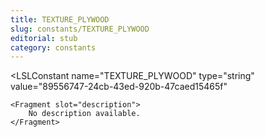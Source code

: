```yaml
---
title: TEXTURE_PLYWOOD
slug: constants/TEXTURE_PLYWOOD
editorial: stub
category: constants
---
```


<LSLConstant
	name="TEXTURE_PLYWOOD"
	type="string"
	value="89556747-24cb-43ed-920b-47caed15465f"
>
	<Fragment slot="description">
		No description available.
	</Fragment>
</LSLConstant>

